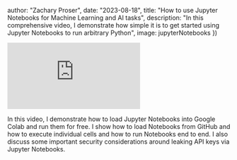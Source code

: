 


  author: "Zachary Proser",
  date: "2023-08-18",
  title: "How to use Jupyter Notebooks for Machine Learning and AI tasks",
  description: "In this comprehensive video, I demonstrate how simple it is to get started using Jupyter Notebooks to run arbitrary Python",
  image: jupyterNotebooks 
})


<iframe 
  class="youtube-video"
  src="https://www.youtube.com/embed/1Z8T36sZ9WI" 
  title="" 
  frameborder="0" 
  allow="fullscreen;">
 </iframe>

In this video, I demonstrate how to load Jupyter Notebooks into Google Colab and run them for free. I show how to load Notebooks from GitHub and how to execute individual cells and how to run 
Notebooks end to end. I also discuss some important security considerations around leaking API keys via Jupyter Notebooks.
